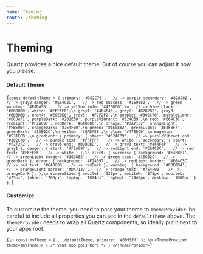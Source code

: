 ```yaml
---
name: Theming
route: /theming
---
```



# Theming

Quartz provides a nice default theme. But of course you can adjust it how you please.

#### Default Theme

<Code className="language-typescript">{`
const defaultTheme = {
  primary: '#302C70',   // -> purple
  secondary: '#828282',   // -> gray2
  danger: '#E64C3C',   // -> red
  success: '#169882',   // -> green
  warning: '#EADA56',   // -> yellow
  info: '#478DC0',\n   // -> blue
  black: '#000000',
  white: '#FFFFFF',\n
  gray1: '#4F4F4F',
  gray2: '#828282',
  gray3: '#BDBDBD',
  gray4: '#E0E0E0',
  gray5: '#F2F2F2',\n
  purple: '#302C70',
  purpleLight: '#DCDAF1',
  purpleDark: '#201E50',
  purpleVibrant: '#524CB9',\n
  red: '#E64C3C',
  redLight: '#F2A097',
  redDark: '#6A0000',\n
  orange: '#DA7132',
  orangeLight: '#FBE0B4',
  orangeDark: '#7E4F00',\n
  green: '#169882',
  greenLight: '#E4FBF7',
  greenDark: '#15502C',\n
  yellow: '#EADA56',\n
  blue: '#478DC0',\n
  magenta: '#531E6B',\n
  gradient: {
    primary: {
      start: '#524CB9',   // -> purpleVibrant
      end: '#302C70',   // -> purple
      text: '#FFFFFF'   // -> white
    },
    secondary: {
      start: '#F2F2F2',   // -> gray5
      end: '#BDBDBD',   // -> gray3
      text: '#4F4F4F'   // -> gray1
    },
    danger: {
      start: '#F2A097',   // -> redLight
      end: '#E64C3C',   // -> red
      text: '#FFFFFF'   // -> white
    }
  },\n
  alert: {
    success: {
      background: '#E4FBF7',   // -> greenLight
      border: '#169882',   // -> green
      text: '#15502C'   // -> greenDark
    },
    error: {
      background: '#F2A097',   // -> redLight
      border: '#E64C3C',   // -> red
      text: '#6A0000'   // -> redDark
    },
    warning: {
      background: '#FBE0B4',   // -> orangeLight
      border: '#DA7132',   // -> orange
      text: '#7E4F00'   // -> orangeDark
    },
  },\n
  screenSize: {
    mobileS: '320px',
    mobileM: '375px',
    mobileL: '425px',
    tablet: '768px',
    laptop: '1024px',
    laptopL: '1440px',
    desktop: '1800px'
  }
};
`}</Code>

#### Customize

To customize the theme, you need to pass your theme to `ThemeProvider`. be careful to include all properties you can see in the `defaultTheme` above.
The `ThemeProvider` needs to wrap all Quartz components, so ideally put it next to your apps root.

<Code className="language-jsx">{`
\n
const myTheme = {
  ...defaultTheme,
  primary: '#0099ff'
};
\n
<ThemeProvider theme={myTheme}>
  { /* your app goes here */ }
</ThemeProvider>
`}</Code>
